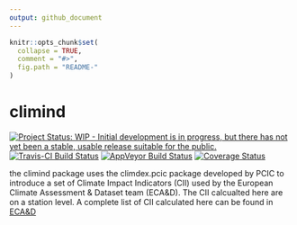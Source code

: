 ```yaml
---
output: github_document
---
```


<!-- README.md is generated from README.Rmd. Please edit that file -->

```r
knitr::opts_chunk$set(
  collapse = TRUE,
  comment = "#>",
  fig.path = "README-"
)
```
# climind
[![Project Status: WIP - Initial development is in progress, but there has not yet been a stable, usable release suitable for the public.](http://www.repostatus.org/badges/latest/wip.svg)](http://www.repostatus.org/#wip)
[![Travis-CI Build Status](https://travis-ci.org/ECA-D/climind.svg?branch=master)](https://travis-ci.org/ECA-D/climind)
[![AppVeyor Build Status](https://ci.appveyor.com/api/projects/status/github/ECA-D/climind?branch=master&svg=true)](https://ci.appveyor.com/project/ECA-D/climind)
[![Coverage Status](https://img.shields.io/codecov/c/github/ECA-D/climind/master.svg)](https://codecov.io/github/ECA-D/climind?branch=master)

the climind package uses the climdex.pcic package developed by PCIC to introduce a set of Climate Impact Indicators (CII) used by the European Climate Assessment & Dataset team (ECA&D). The CII calcualted here are on a station level. A complete list of CII calculated here can be found in [ECA&D](http://www.ecad.eu/utils/mapserver/eobs_maps_indices.php)